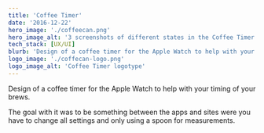 ```yaml
---
title: 'Coffee Timer'
date: '2016-12-22'
hero_image: './coffeecan.png'
hero_image_alt: '3 screenshots of different states in the Coffee Timer app, each shown on an Apple Watch'
tech_stack: [UX/UI]
blurb: 'Design of a coffee timer for the Apple Watch to help with your timing of your brews.'
logo_image: './coffecan-logo.png'
logo_image_alt: 'Coffee Timer logotype'
---
```


Design of a coffee timer for the Apple Watch to help with your timing of your brews.

The goal with it was to be something between the apps and sites were you have to change all settings and only using a spoon for measurements.
